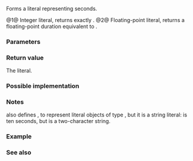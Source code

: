 {{cpp/title|n=literals::chrono_literals::|operator""s}}
{{cpp/chrono/duration/navbar}}
{{dcl begin}}
{{dcl header|chrono}}
{{dcl|num=1|since=c++14|
constexpr std::chrono::seconds
    operator""s( unsigned long long secs );
}}
{{dcl|num=2|since=c++14|
constexpr std::chrono::duration&lt;/*unspecified*/&gt;
    operator""s( long double secs );
}}
{{dcl end}}

Forms a {{lc|std::chrono::duration}} literal representing seconds.

@1@ Integer literal, returns exactly {{c|std::chrono::seconds(secs)}}.
@2@ Floating-point literal, returns a floating-point duration equivalent to {{lc|std::chrono::seconds}}.

===Parameters===
{{par begin}}
{{par|secs|the number of seconds}}
{{par end}}

===Return value===
The {{lc|std::chrono::duration}} literal.

===Possible implementation===
{{eq fun
|1=
constexpr std::chrono::seconds operator""s(unsigned long long s)
{
    return std::chrono::seconds(s);
}
constexpr std::chrono::duration&lt;long double&gt; operator""s(long double s)
{
    return std::chrono::duration&lt;long double&gt;(s);
}
}}

===Notes===
{{cpp/chrono/chrono_literals_namespace}}

{{lc|std::string}} also defines {{c/core|operator""s}}, to represent literal objects of type {{tt|std::string}}, but it is a string literal: {{c|10s}} is ten seconds, but {{c|"10"s}} is a two-character string.

===Example===
{{example
|code=
#include &lt;chrono&gt;
#include &lt;iostream&gt;

int main()
{
    using namespace std::chrono_literals;

    std::chrono::seconds halfmin = 30s;
    std::cout &lt;&lt; "Half a minute is " &lt;&lt; halfmin.count() &lt;&lt; " seconds"
        " (" &lt;&lt; halfmin &lt;&lt; ").\n"
        "A minute and a second is " &lt;&lt; (1min + 1s).count() &lt;&lt; " seconds.\n";

    std::chrono::duration moment = 0.1s;
    std::cout &lt;&lt; "A moment is " &lt;&lt; moment.count() &lt;&lt; " seconds"
        " (" &lt;&lt; moment &lt;&lt; ").\n"
        "And thrice as much is " &lt;&lt; (moment + 0.2s).count() &lt;&lt; " seconds.\n";
}
|output=
Half a minute is 30 seconds (30s).
A minute and a second is 61 seconds.
A moment is 0.1 seconds (0.1s).
And thrice as much is 0.3 seconds.
}}

===See also===
{{dsc begin}}
{{dsc inc|cpp/chrono/duration/dsc constructor}}
{{dsc end}}

{{langlinks|de|es|fr|it|ja|pt|ru|zh}}